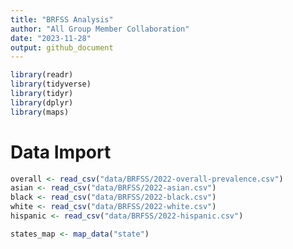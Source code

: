 ```yaml
---
title: "BRFSS Analysis"
author: "All Group Member Collaboration"
date: "2023-11-28"
output: github_document
---
```


```r
library(readr)
library(tidyverse)
library(tidyr)
library(dplyr)
library(maps) 
```

# Data Import
```r
overall <- read_csv("data/BRFSS/2022-overall-prevalence.csv")
asian <- read_csv("data/BRFSS/2022-asian.csv")
black <- read_csv("data/BRFSS/2022-black.csv")
white <- read_csv("data/BRFSS/2022-white.csv")
hispanic <- read_csv("data/BRFSS/2022-hispanic.csv")

states_map <- map_data("state")
```




